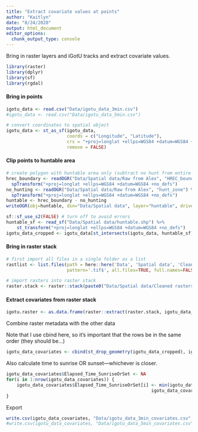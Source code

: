 ```yaml
---
title: "Extract covariate values at points"
author: "Kaitlyn"
date: "8/24/2020"
output: html_document
editor_options: 
  chunk_output_type: console
---
```


Bring in raster layers and iGotU tracks and extract covariate values.

```r
library(raster)
library(dplyr)
library(sf)
library(rgdal)
```

#### Bring in points

```r
igotu_data <- read.csv("Data/igotu_data_3min.csv")
#igotu_data <- read.csv("Data/igotu_data_5min.csv")

# convert coordinates to spatial object
igotu_data <- st_as_sf(igotu_data, 
                       coords = c("Longitude", "Latitude"),
                       crs = "+proj=longlat +ellps=WGS84 +datum=WGS84 +no_defs",
                       remove = FALSE)
```

#### Clip points to huntable area

```r
# create polygon with huntable area only (subtract no hunt from entire boundary)
hrec_boundary <- readOGR("Data/Spatial data/Raw from Alex", "HREC_boundary") %>% 
  spTransform("+proj=longlat +ellps=WGS84 +datum=WGS84 +no_defs")
no_hunting <- readOGR("Data/Spatial data/Raw from Alex", "hunt_zone") %>% 
  spTransform("+proj=longlat +ellps=WGS84 +datum=WGS84 +no_defs")
huntable <- hrec_boundary - no_hunting
writeOGR(obj=huntable, dsn="Data/Spatial data", layer="huntable", driver="ESRI Shapefile", overwrite_layer = TRUE)

sf::sf_use_s2(FALSE) # turn off to avoid errors
huntable_sf <- read_sf("Data/Spatial data/huntable.shp") %>% 
    st_transform("+proj=longlat +ellps=WGS84 +datum=WGS84 +no_defs")
igotu_data_cropped <- igotu_data[st_intersects(igotu_data, huntable_sf) %>% lengths > 0,]
```

#### Bring in raster stack
```r
# first import all files in a single folder as a list 
rastlist <- list.files(path = here::here('Data', 'Spatial data', 'Cleaned rasters'),
                       pattern='.tif$', all.files=TRUE, full.names=FALSE)

# import rasters into raster stack
raster.stack <- raster::stack(paste0("Data/Spatial data/Cleaned rasters/", rastlist))
```

#### Extract covariates from raster stack

```r
igotu.raster <- as.data.frame(raster::extract(raster.stack, igotu_data_cropped)) 
```


Combine raster metadata with the other data 

Note that I use cbind here, so it's important that the rows be in the same order (they should be...)
```r
igotu_data_covariates <- cbind(st_drop_geometry(igotu_data_cropped), igotu.raster) 
```

Also calculate time to sunrise OR sunset—whichever is closer.
```r
igotu_data_covariates$Elapsed_Time_SunriseOrSet <- NA
for(i in 1:nrow(igotu_data_covariates)) {
    igotu_data_covariates$Elapsed_Time_SunriseOrSet[i] <- min(igotu_data_covariates$Elapsed_Time_Sunrise[i],
                                                       igotu_data_covariates$Elapsed_Time_Sunset[i])
}
```


Export
```r
write.csv(igotu_data_covariates, "Data/igotu_data_3min_covariates.csv", row.names = F)
#write.csv(igotu_data_covariates, "Data/igotu_data_5min_covariates.csv", row.names = F)
```

